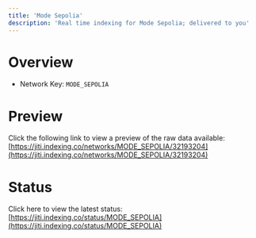```yaml
---
title: 'Mode Sepolia'
description: 'Real time indexing for Mode Sepolia; delivered to you'
---
```


# Overview
- Network Key: `MODE_SEPOLIA`

# Preview
Click the following link to view a preview of the raw data available: [https://jiti.indexing.co/networks/MODE_SEPOLIA/32193204](https://jiti.indexing.co/networks/MODE_SEPOLIA/32193204)

# Status
Click here to view the latest status: [https://jiti.indexing.co/status/MODE_SEPOLIA](https://jiti.indexing.co/status/MODE_SEPOLIA)
